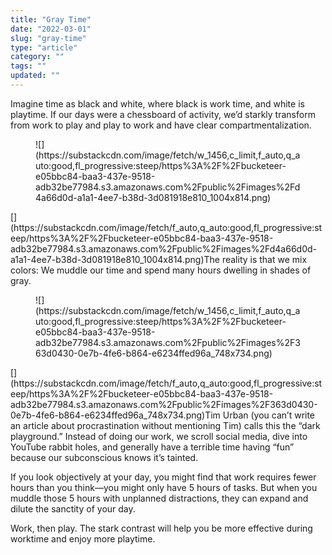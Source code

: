 ```yaml
---
title: "Gray Time"
date: "2022-03-01"
slug: "gray-time"
type: "article"
category: ""
tags: ""
updated: ""
---
```


Imagine time as black and white, where black is work time, and white is playtime. If our days were a chessboard of activity, we’d starkly transform from work to play and play to work and have clear compartmentalization.

<div class="wp-block-image"><figure class="aligncenter">![](https://substackcdn.com/image/fetch/w_1456,c_limit,f_auto,q_auto:good,fl_progressive:steep/https%3A%2F%2Fbucketeer-e05bbc84-baa3-437e-9518-adb32be77984.s3.amazonaws.com%2Fpublic%2Fimages%2Fd4a66d0d-a1a1-4ee7-b38d-3d081918e810_1004x814.png)</figure></div>[](https://substackcdn.com/image/fetch/f_auto,q_auto:good,fl_progressive:steep/https%3A%2F%2Fbucketeer-e05bbc84-baa3-437e-9518-adb32be77984.s3.amazonaws.com%2Fpublic%2Fimages%2Fd4a66d0d-a1a1-4ee7-b38d-3d081918e810_1004x814.png)The reality is that we mix colors: We muddle our time and spend many hours dwelling in shades of gray.

<div class="wp-block-image"><figure class="aligncenter">![](https://substackcdn.com/image/fetch/w_1456,c_limit,f_auto,q_auto:good,fl_progressive:steep/https%3A%2F%2Fbucketeer-e05bbc84-baa3-437e-9518-adb32be77984.s3.amazonaws.com%2Fpublic%2Fimages%2F363d0430-0e7b-4fe6-b864-e6234ffed96a_748x734.png)</figure></div>[](https://substackcdn.com/image/fetch/f_auto,q_auto:good,fl_progressive:steep/https%3A%2F%2Fbucketeer-e05bbc84-baa3-437e-9518-adb32be77984.s3.amazonaws.com%2Fpublic%2Fimages%2F363d0430-0e7b-4fe6-b864-e6234ffed96a_748x734.png)Tim Urban (you can’t write an article about procrastination without mentioning Tim) calls this the “dark playground.” Instead of doing our work, we scroll social media, dive into YouTube rabbit holes, and generally have a terrible time having “fun” because our subconscious knows it’s tainted.

If you look objectively at your day, you might find that work requires fewer hours than you think—you might only have 5 hours of tasks. But when you muddle those 5 hours with unplanned distractions, they can expand and dilute the sanctity of your day.

Work, then play. The stark contrast will help you be more effective during worktime and enjoy more playtime.